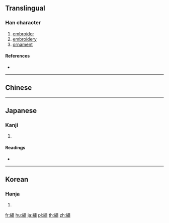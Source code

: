 {{character info/new}}
{{also|繡}}
==Translingual==

===Han character===
{{Han char|rn=120|rad=糸|as=11|sn=17|four=|canj=VFLLL,XVFLL}}

# [[embroider]]
# [[embroidery]]
# [[ornament]]

====References====
* {{Han ref|kx=0938.141|hdz=53449.041|uh=7E4D|ud=32333}}

----

==Chinese==
{{zh-see|繡|v}}

----

==Japanese==

===Kanji===
{{ja-kanji|grade=|rs=糸11}}

# {{defn|lang=ja|sort=糸11}}

====Readings====
* {{ja-readings|on=[[しゅう]] (shū)|kun=[[ぬいとり]] (nuitori)|nanori=}}

----

==Korean==

===Hanja===
{{ko-hanja|hangeul=수|eumhun=|rv=su|mr=su|y=swu}}

# {{defn|lang=ko|sort=糸11}}

[[fr:繍]]
[[hu:繍]]
[[ja:繍]]
[[pl:繍]]
[[th:繍]]
[[zh:繍]]